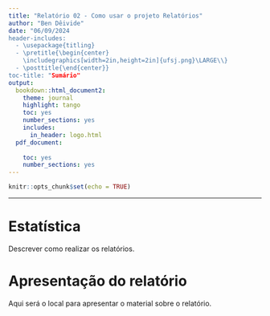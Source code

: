 ```yaml
---
title: "Relatório 02 - Como usar o projeto Relatórios"
author: "Ben Dêivide"
date: "06/09/2024
header-includes:
  - \usepackage{titling}
  - \pretitle{\begin{center}
    \includegraphics[width=2in,height=2in]{ufsj.png}\LARGE\\}
  - \posttitle{\end{center}}
toc-title: "Sumário"
output:
  bookdown::html_document2: 
    theme: journal
    highlight: tango
    toc: yes
    number_sections: yes
    includes:
      in_header: logo.html
  pdf_document:
    
    toc: yes
    number_sections: yes
---
```


```r
knitr::opts_chunk$set(echo = TRUE)
```
--- 

# Estatística

Descrever como realizar os relatórios.

# Apresentação do relatório

Aqui será o local para apresentar o material sobre o relatório.

